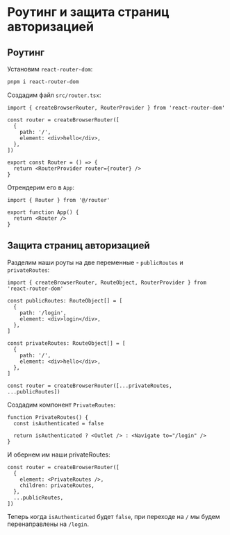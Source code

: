 # Роутинг и защита страниц авторизацией

## Роутинг

Установим `react-router-dom`:

```bash filename="Terminal"
pnpm i react-router-dom
```

Создадим файл `src/router.tsx`:

```tsx filename="src/router.tsx"
import { createBrowserRouter, RouterProvider } from 'react-router-dom'

const router = createBrowserRouter([
  {
    path: '/',
    element: <div>hello</div>,
  },
])

export const Router = () => {
  return <RouterProvider router={router} />
}
```

Отрендерим его в `App`:

```tsx filename="src/App.tsx"
import { Router } from '@/router'

export function App() {
  return <Router />
}
```

## Защита страниц авторизацией

Разделим наши роуты на две переменные - `publicRoutes` и `privateRoutes`:

```tsx filename="src/router.tsx"
import { createBrowserRouter, RouteObject, RouterProvider } from 'react-router-dom'

const publicRoutes: RouteObject[] = [
  {
    path: '/login',
    element: <div>login</div>,
  },
]

const privateRoutes: RouteObject[] = [
  {
    path: '/',
    element: <div>hello</div>,
  },
]

const router = createBrowserRouter([...privateRoutes, ...publicRoutes])
```

Создадим компонент `PrivateRoutes`:

```tsx filename="src/router.tsx"
function PrivateRoutes() {
  const isAuthenticated = false

  return isAuthenticated ? <Outlet /> : <Navigate to="/login" />
}
```

И обернем им наши privateRoutes:

```tsx filename="src/router.tsx"
const router = createBrowserRouter([
  {
    element: <PrivateRoutes />,
    children: privateRoutes,
  },
  ...publicRoutes,
])
```

Теперь когда `isAuthenticated` будет `false`,
при переходе на `/` мы будем перенаправлены на `/login`.
